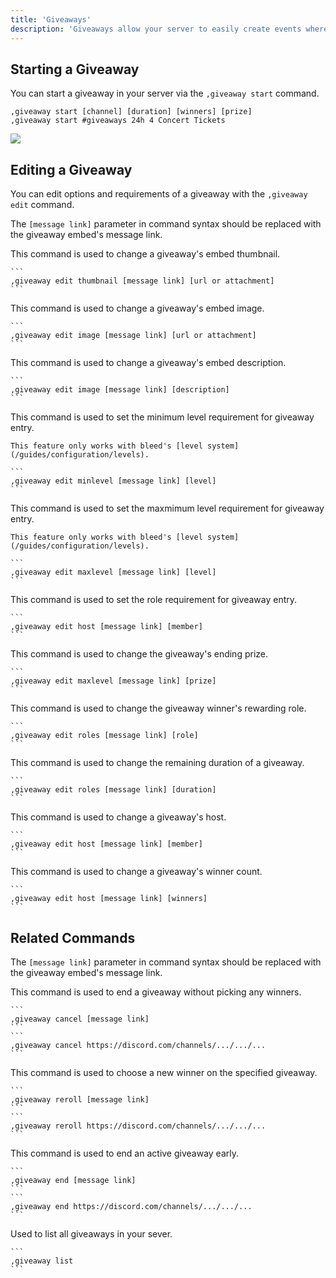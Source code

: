 ```yaml
---
title: 'Giveaways'
description: 'Giveaways allow your server to easily create events where participants have the chance to win set prizes.'
---
```


## Starting a Giveaway

You can start a giveaway in your server via the `,giveaway start` command.

```
,giveaway start [channel] [duration] [winners] [prize]
,giveaway start #giveaways 24h 4 Concert Tickets
```

<Frame type="glass">
  <img src="https://i.imgur.com/iL4ciaJ.png"/>
</Frame>

## Editing a Giveaway

You can edit options and requirements of a giveaway with the `,giveaway edit` command.

<Info>The `[message link]` parameter in command syntax should be replaced with the giveaway embed's message link.</Info>

<AccordionGroup>
  <Accordion title="Change a giveaway's thumbnail">
    This command is used to change a giveaway's embed thumbnail.

    ```
    ,giveaway edit thumbnail [message link] [url or attachment]
    ```
  </Accordion>

  <Accordion title="Change a giveaway's image">
    This command is used to change a giveaway's embed image.

    ```
    ,giveaway edit image [message link] [url or attachment]
    ```
  </Accordion>

  <Accordion title="Change a giveaway's description">
    This command is used to change a giveaway's embed description.

    ```
    ,giveaway edit image [message link] [description]
    ```
  </Accordion>

  <Accordion title="Change a giveaway's minimum level">
    This command is used to set the minimum level requirement for giveaway entry.

    This feature only works with bleed's [level system](/guides/configuration/levels).

    ```
    ,giveaway edit minlevel [message link] [level]
    ```
  </Accordion>

  <Accordion title="Change a giveaway's maximum level">
    This command is used to set the maxmimum level requirement for giveaway entry.

    This feature only works with bleed's [level system](/guides/configuration/levels).

    ```
    ,giveaway edit maxlevel [message link] [level]
    ```
  </Accordion>

  <Accordion title="Change a giveaway's required role">
    This command is used to set the role requirement for giveaway entry.

    ```
    ,giveaway edit host [message link] [member]
    ```
  </Accordion>

  <Accordion title="Change a giveaway's prize">
    This command is used to change the giveaway's ending prize.

    ```
    ,giveaway edit maxlevel [message link] [prize]
    ```
  </Accordion>

  <Accordion title="Change a giveaway's winner roles">
    This command is used to change the giveaway winner's rewarding role.

    ```
    ,giveaway edit roles [message link] [role]
    ```
  </Accordion>

  <Accordion title="Change a giveaway's duration">
    This command is used to change the remaining duration of a giveaway.

    ```
    ,giveaway edit roles [message link] [duration]
    ```
  </Accordion>

  <Accordion title="Change a giveaway's host">
    This command is used to change a giveaway's host.

    ```
    ,giveaway edit host [message link] [member]
    ```
  </Accordion>

  <Accordion title="Change a giveaway's winners">
    This command is used to change a giveaway's winner count.

    ```
    ,giveaway edit host [message link] [winners]
    ```
  </Accordion>
</AccordionGroup>

## Related Commands

<Info>The `[message link]` parameter in command syntax should be replaced with the giveaway embed's message link.</Info>

<AccordionGroup>
  <Accordion title="Cancel a giveaway">
   This command is used to end a giveaway without picking any winners.

    ```
    ,giveaway cancel [message link]
    ```
    ```
    ,giveaway cancel https://discord.com/channels/.../.../...
    ```

  </Accordion>

  <Accordion title="Reroll a giveaway">
    This command is used to choose a new winner on the specified giveaway.

    ```
    ,giveaway reroll [message link]
    ```
    ```
    ,giveaway reroll https://discord.com/channels/.../.../...
    ```
  </Accordion>

  <Accordion title="End a giveaway">
    This command is used to end an active giveaway early.

    ```
    ,giveaway end [message link]
    ```
    ```
    ,giveaway end https://discord.com/channels/.../.../...
    ```
  </Accordion>
  <Accordion title="List all giveaways">
    Used to list all giveaways in your sever.

    ```
    ,giveaway list
    ```
  </Accordion>
</AccordionGroup>